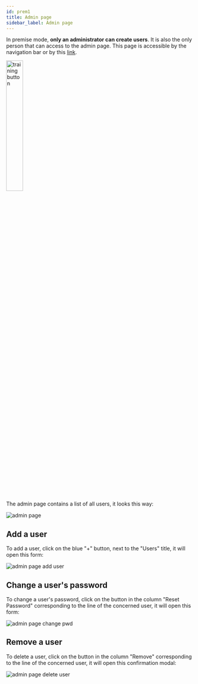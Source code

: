 ```yaml
---
id: prem1
title: Admin page
sidebar_label: Admin page
---
```


In premise mode, **only an administrator can create users**. It is also the only person that can access to the admin page. This page is accessible by the navigation bar or by this [link](https://app.qanswer.ai/admin).

<div style={{ display: 'flex', alignItems: 'center', flexDirection: 'column', gap: '10px', marginBottom: '20px' }}>
    <img src='/img/newUI/premise/nav-bar-admin.png' alt='training button' width= '30%'/>
</div>

The admin page contains a list of all users, it looks this way:

<Image src='/img/newUI/premise/admin-page.png' alt='admin page' />

## Add a user
To add a user, click on the blue "+" button, next to the "Users" title, it will open this form:

<Image src='/img/newUI/premise/admin-page-add-user.png' alt='admin page add user' />

## Change a user's password
To change a user's password, click on the button in the column "Reset Password" corresponding to the line of the concerned user, it will open this form:

<Image src='/img/newUI/premise/admin-page-change-pwd.png' alt='admin page change pwd' />

## Remove a user
To delete a user, click on the button in the column "Remove" corresponding to the line of the concerned user, it will open this confirmation modal:

<Image src='/img/newUI/premise/admin-page-delete-user.png' alt='admin page delete user' />
